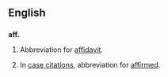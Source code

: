 ==English==
==={{abbreviation}}===
'''aff.'''
# {{legal}} Abbreviation for [[affidavit]].
# {{legal}} In [[case citation]]s, abbreviation for [[affirmed]].